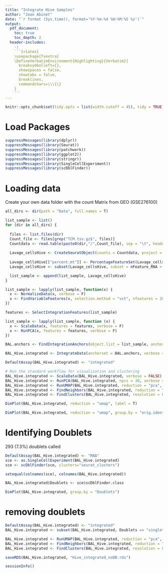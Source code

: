 ```yaml
---
title: "Integrate Hive Samples"
author: "Joan Abinet"
date: "`r format (Sys.time(), format='%Y-%m-%d %H:%M:%S %z')`"
output:
  pdf_document:
    toc: true
    toc_depth: 2
  header-includes:
    -|
    ```{=latex}
    \usepackage{fvextra}
    \DefineVerbatimEnvironment{Highlighting}{Verbatim}{
      breaksymbolleft={}, 
      showspaces = false,
      showtabs = false,
      breaklines,
      commandchars=\\\{\}
    }
    ```
---
```


```r
knitr::opts_chunk$set(tidy.opts = list(width.cutoff = 45), tidy = TRUE)
```

# Load Packages
```r
suppressMessages(library(dplyr))
suppressMessages(library(Seurat))
suppressMessages(library(patchwork))
suppressMessages(library(ggplot2))
suppressMessages(library(stringr))
suppressMessages(library(SingleCellExperiment))
suppressMessages(library(scDblFinder))
```

# Loading data
Create your own data folder with the count Matrix from GEO (GSE276100)
```r
all_dirs <- dir(path = "Data", full.names = T)

list_sample <- list()
for (dir in all_dirs) {
  
  files <- list.files(dir)
  Count_file <- files[grep("TCM.tsv.gz$", files)]
  Countdata <- read.table(paste0(dir,"/",Count_file), sep = "\t", header = T, row.names=1) 
  
  Lavage_cellsHive <- CreateSeuratObject(counts = Countdata, project = str_sub(dir,-5,-1), min.features = 100)
  
  Lavage_cellsHive[["percent.mt"]] <- PercentageFeatureSet(Lavage_cellsHive, pattern = "^MT-")# MT : human cells
  Lavage_cellsHive <- subset(Lavage_cellsHive, subset = nFeature_RNA > 400 & nCount_RNA > 800 & nFeature_RNA < 8000 & percent.mt < 20)

  list_sample <- append(list_sample, Lavage_cellsHive)
}
```


```r
list_sample <- lapply(list_sample, function(x) {
  x <- NormalizeData(x, verbose = F)
  x <- FindVariableFeatures(x, selection.method = "vst", nfeatures = 2000, verbose = F)
})
```


```r
features <- SelectIntegrationFeatures(list_sample)

list_sample <- lapply(list_sample, function (x) {
  x <- ScaleData(x, features = features, verbose = F)
  x <- RunPCA(x, features = features, verbose = F)
})
```


```r
BAL.anchors <- FindIntegrationAnchors(object.list = list_sample, anchor.features = features, reduction = "rpca", verbose = F)

BAL_Hive.integrated <- IntegrateData(anchorset = BAL.anchors, verbose = F)
```


```r
DefaultAssay(BAL_Hive.integrated) <- "integrated"

# Run the standard workflow for visualization and clustering
BAL_Hive.integrated <- ScaleData(BAL_Hive.integrated, verbose = FALSE)
BAL_Hive.integrated <- RunPCA(BAL_Hive.integrated, npcs = 30, verbose = FALSE)
BAL_Hive.integrated <- RunUMAP(BAL_Hive.integrated, reduction = "pca", dims = 1:15)
BAL_Hive.integrated <- FindNeighbors(BAL_Hive.integrated, reduction = "pca", dims = 1:15)
BAL_Hive.integrated <- FindClusters(BAL_Hive.integrated, resolution = 0.5)
```

```r
DimPlot(BAL_Hive.integrated, reduction = "umap", label = T)
```

```r
DimPlot(BAL_Hive.integrated, reduction = "umap", group.by = "orig.ident")
```

# Identifying Doublets
293 (7.3%) doublets called
```r
DefaultAssay(BAL_Hive.integrated) <- "RNA"
sce <- as.SingleCellExperiment(BAL_Hive.integrated)
sce <- scDblFinder(sce, clusters="seurat_clusters")

setequal(colnames(sce), colnames(BAL_Hive.integrated))

BAL_Hive.integrated$Doublets <- sce$scDblFinder.class
```

```r
DimPlot(BAL_Hive.integrated, group.by = "Doublets") 
```

# removing doublets
```r
DefaultAssay(BAL_Hive.integrated) <- "integrated"
BAL_Hive.integrated <- subset(BAL_Hive.integrated, Doublets == "singlet")

BAL_Hive.integrated <- RunUMAP(BAL_Hive.integrated, reduction = "pca", dims = 1:15)
BAL_Hive.integrated <- FindNeighbors(BAL_Hive.integrated, reduction = "pca", dims = 1:15)
BAL_Hive.integrated <- FindClusters(BAL_Hive.integrated, resolution = 0.5)
```

```r
saveRDS(BAL_Hive.integrated, "Hive_integrated_noDB.rds")
```

```r
sessionInfo()
```

